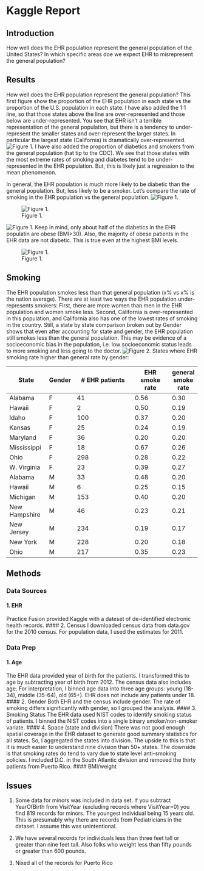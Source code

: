 Kaggle Report
========================================================
Introduction
------------------
How well does the EHR population represent the general population of the United States? In which specific areas doe we expect EHR to misrepresent the general population?

Results
------------------
How well does the EHR population represent the general population? This first figure show the proportion of the EHR population in each state vs the proportion of the U.S. population in each state. I have also added the 1:1 line, so that those states above the line are over-represented and those below are under-represented. You see that EHR isn't a terrible representation of the general population, but there is a tendency to under-represent the smaller states and over-represent the larger states. In particular the largest state (California) is dramatically over-represented.
![Figure 1.](figs/figsSep5/figPop.png)
I have also added the proportion of diabetics and smokers from the general population (hat tip to the CDC). We see that those states with the most extreme rates of smoking and diabetes tend to be under-represented in the EHR population. But, this is likely just a regression to the mean phenomenon.

In general, the EHR population is much more likely to be diabetic than the general population. But, less likely to be a smoker. Let's compare the rate of smoking in the EHR population vs the general population.
![Figure 1.](figs/figsSep5/figdiabetes.png)

![Figure 1.](figs/figsSep5/figBMIb.png)

![Figure 1.](figs/figsSep5/figAgeb.png)
Keep in mind, only about half of the diabetics in the EHR populatin are obese (BMI>30). Also, the majority of obese patients in the EHR data are not diabetic. This is true even at the highest BMI levels. 

![Figure 1.](figs/figsSep5/figObese.png)

## Smoking

The EHR population smokes less than that general population (x% vs x% is the nation average). There are at least two ways the EHR population under-represents smokers: First, there are more women than men in the EHR population and women smoke less. Second, California is over-represented in this population, and California also has one of the lowest rates of smoking in the country. Still, a state by state comparison broken out by Gender shows that even after accounting for state and gender, the EHR population still smokes less than the general population. This may be evidence of a socioeconomic bias in the population, i.e. low socioeconomic status leads to more smoking and less going to the doctor.
![Figure 2.](figs/figsSep5/figSmokes.png)
States where EHR smoking rate higher than general rate by gender:

State         | Gender| # EHR patients | EHR smoke rate | general smoke rate
--------      |--- | -------------    |-------- |------
Alabama       |F| 41 |0.56 |0.30
Hawaii        |F| 2 | 0.50 | 0.19
Idaho         |F| 100 |0.37 | 0.20
Kansas        |F| 25 | 0.24 | 0.19
Maryland      |F| 36 | 0.20 |0.20
Mississippi   |F| 18 |0.67 | 0.26
Ohio          |F| 298 |0.28 | 0.22
W. Virginia   |F| 23 |0.39| 0.27
Alabama       |M| 33 |0.48| 0.20
Hawaii        |M| 6 |0.25| 0.15
Michigan      |M| 153 |0.40| 0.20
New Hampshire |M| 46 |0.23| 0.21
New Jersey    |M| 234 |0.19| 0.17
New York      |M| 228 |0.20| 0.18
Ohio          |M| 217 |0.35|0.23

Methods
-------------------
### Data Sources
#### 1. EHR 
Practice Fusion provided Kaggle with a dateset of de-identified electronic health records.
#### 2. Census 
I downloaded census data from data.gov for the 2010 census. For population data, I used the estimates for 2011. 

### Data Prep
#### 1. Age
The EHR data provided year of birth for the patients. I transformed this to age by subtracting year of birth from 2012. The census data also includes age. For interpretation, I binned age data into three age groups: young (18-34), middle (35-64), old (65+). EHR does not include any patients under 18. 
#### 2. Gender
Both EHR and the census include gender. The rate of smoking differs significantly with gender, so I grouped the analysis. 
#### 3. Smoking Status
The EHR data used NIST codes to identify smoking status of patients. I binned the NIST codes into a single binary smoker/non-smoker variate. 
#### 4. Space (state and division)
There was not good enough spatial coverage in the EHR dataset to generate good summary statistics for all states. So, I aggregated the states into division. The upside to this is that it is much easier to understand nine division than 50+ states. The downside is that smoking rates do tend to vary due to state level anti-smoking policies. I included D.C. in the South Atlantic division and removed the thirty patients from Puerto Rico. 
#### BMI/weight

Issues
------------------
1. Some data for minors was included in data set. If you subtract YearOfBirth from VisitYear (excluding records where VisitYear=0) you find 819 records for minors. The youngest individual being 15 years old. This is presumably why there are records from Pediatricians in the dataset. I assume this was unintentional. 

2. We have several records for individuals less than three feet tall or greater than nine feet tall. Also folks who weight less than fifty pounds or greater than 600 pounds. 

3. Nixed all of the records for Puerto Rico